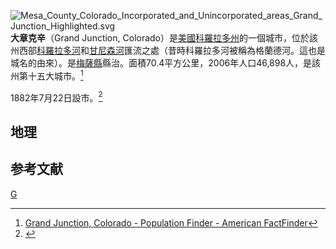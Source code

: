 [[File:Mesa_County_Colorado_Incorporated_and_Unincorporated_areas_Grand_Junction_Highlighted.svg|right]]
'''大章克辛'''（Grand Junction, Colorado）是[[美國|美國]][[科羅拉多州|科羅拉多州]]的一個城市，位於該州西部[[科羅拉多河|科羅拉多河]]和[[甘尼森河|甘尼森河]]匯流之處（昔時科羅拉多河被稱為格蘭德河。這也是城名的由來）。是[[梅薩縣_(科羅拉多州)|梅薩縣]]縣治。面積70.4平方公里，2006年人口46,898人，是該州第十五大城市。<ref>[http://factfinder.census.gov/servlet/SAFFPopulation?_event=Search&geo_id=16000US0883835&_geoContext=01000US%7C04000US08%7C16000US0883835&_street=&_county=Grand+Junction+city&_cityTown=Grand+Junction+city&_state=04000US08&_zip=&_lang=en&_sse=on&ActiveGeoDiv=geoSelect&_useEV=&pctxt=fph&pgsl=160&_submenuId=population_0&ds_name=null&_ci_nbr=null&qr_name=&reg=%3Anull&_keyword=&_industry= Grand Junction, Colorado - Population Finder - American FactFinder<!-- Bot generated title -->]{{Dead link|date=2020年4月 |bot=InternetArchiveBot |fix-attempted=yes }}</ref>

1882年7月22日設市。<ref name=MuniIncCO>{{cite web | url = http://www.colorado.gov/dpa/doit/archives/muninc.html | title = Colorado Municipal Incorporations | format = [[HTML|HTML]] | publisher = 科羅拉多州州政府，人事及行政部，州檔案室 | date = 2004年12月1日 | accessdate = 2007年9月2日 | archive-date = 2007年9月27日 | archive-url = https://web.archive.org/web/20070927200920/http://www.colorado.gov/dpa/doit/archives/muninc.html | dead-url = no }}</ref>

==地理==
{{Weather box|width=auto
|location = 科罗拉多州{{link-en|大章克申区域机场|Grand Junction Regional Airport}}（1991–2020年正常值，1893年至今极端数据），海拔{{convert|4858|ft|m|disp=flip}}
|metric first = Y
|single line = Y
|collapsed =
| Jan high F = 38.1
| Feb high F = 46.4
| Mar high F = 58.3
| Apr high F = 65.8
| May high F = 76.8
| Jun high F = 89.2
| Jul high F = 94.5
| Aug high F = 90.9
| Sep high F = 81.7
| Oct high F = 66.9
| Nov high F = 51.8
| Dec high F = 38.8
|year high F = 66.6
| Jan low F = 17.3
| Feb low F = 24.1
| Mar low F = 31.7
| Apr low F = 38.1
| May low F = 47.1
| Jun low F = 56.8
| Jul low F = 63.9
| Aug low F = 61.6
| Sep low F = 52.5
| Oct low F = 39.5
| Nov low F = 27.5
| Dec low F = 18.0
|year low F = 39.8
<!--
“1. Location »”里选本站
“2. Product »”里选“Monthly summarized data”
“3. Options »”第一选项“Year range：”里填1991-2020，再选“Max temp”或者“Min temp”的默认后，再将结果贴入表格
-->
| Jan avg record high F = 49.6
| Feb avg record high F = 60.0
| Mar avg record high F = 72.6
| Apr avg record high F = 81.3
| May avg record high F = 90.9
| Jun avg record high F = 99.4
| Jul avg record high F =102.0
| Aug avg record high F = 98.6
| Sep avg record high F = 93.2
| Oct avg record high F = 82.1
| Nov avg record high F = 65.3
| Dec avg record high F = 51.9
|year avg record high F =102.5
| Jan avg record low F = 3.4
| Feb avg record low F = 10.3
| Mar avg record low F = 19.3
| Apr avg record low F = 25.4
| May avg record low F = 33.6
| Jun avg record low F = 44.3
| Jul avg record low F = 54.3
| Aug avg record low F = 53.5
| Sep avg record low F = 39.2
| Oct avg record low F = 25.4
| Nov avg record low F = 13.8
| Dec avg record low F = 2.8
|year avg record low F = −1.3
| Jan record high F = 62
| Feb record high F = 70
| Mar record high F = 81
| Apr record high F = 89
| May record high F =101
| Jun record high F =105
| Jul record high F =107
| Aug record high F =103
| Sep record high F =100
| Oct record high F = 88
| Nov record high F = 76
| Dec record high F = 66

| Jan record low F = −23
| Feb record low F = −21
| Mar record low F = 5
| Apr record low F = 11
| May record low F = 24
| Jun record low F = 34
| Jul record low F = 44
| Aug record low F = 43
| Sep record low F = 28
| Oct record low F = 6
| Nov record low F = −4
| Dec record low F = −21
|precipitation colour = green
| Jan precipitation inch = 0.61
| Feb precipitation inch = 0.53
| Mar precipitation inch = 0.80
| Apr precipitation inch = 0.98
| May precipitation inch = 0.83
| Jun precipitation inch = 0.41
| Jul precipitation inch = 0.59
| Aug precipitation inch = 0.92
| Sep precipitation inch = 1.19
| Oct precipitation inch = 0.99
| Nov precipitation inch = 0.61
| Dec precipitation inch = 0.60
|year precipitation inch = 9.06
| Jul snow inch = 0.0
| Aug snow inch = 0.0
| Sep snow inch = 0.0
| Oct snow inch = 0.4
| Nov snow inch = 1.9
| Dec snow inch = 5.2
| Jan snow inch = 4.5
| Feb snow inch = 2.9
| Mar snow inch = 1.8
| Apr snow inch = 0.9
| May snow inch = 0.1
| Jun snow inch = 0.0
|year snow inch =17.7
|unit precipitation days = 0.01 in
|Jan precipitation days = 6.3
|Feb precipitation days = 6.2
|Mar precipitation days = 6.7
|Apr precipitation days = 7.1
|May precipitation days = 6.4
|Jun precipitation days = 3.4
|Jul precipitation days = 4.8
|Aug precipitation days = 6.5
|Sep precipitation days = 6.5
|Oct precipitation days = 6.2
|Nov precipitation days = 5.4
|Dec precipitation days = 6.1
|year precipitation days=
|unit snow days = 0.1 in
|Jan snow days = 4.6
|Feb snow days = 3.5
|Mar snow days = 1.7
|Apr snow days = 0.7
|May snow days = 0.1
|Jun snow days = 0.0
|Jul snow days = 0.0
|Aug snow days = 0.0
|Sep snow days = 0.0
|Oct snow days = 0.5
|Nov snow days = 2.0
|Dec snow days = 5.0
|Jan sun = 192.3 |Jan percentsun = 63
|Feb sun = 204.4 |Feb percentsun = 68
|Mar sun = 240.9 |Mar percentsun = 65
|Apr sun = 278.0 |Apr percentsun = 70
|May sun = 328.5 |May percentsun = 74
|Jun sun = 359.3 |Jun percentsun = 81
|Jul sun = 356.2 |Jul percentsun = 79
|Aug sun = 329.8 |Aug percentsun = 78
|Sep sun = 292.2 |Sep percentsun = 78
|Oct sun = 255.1 |Oct percentsun = 74
|Nov sun = 186.9 |Nov percentsun = 62
|Dec sun = 180.0 |Dec percentsun = 61
|year percentsun = 72
|Jan humidity = 69.7
|Feb humidity = 60.4
|Mar humidity = 50.1
|Apr humidity = 40.3
|May humidity = 36.3
|Jun humidity = 29.4
|Jul humidity = 33.5
|Aug humidity = 36.6
|Sep humidity = 38.8
|Oct humidity = 45.6
|Nov humidity = 58.5
|Dec humidity = 68.0
|year humidity= 47.3
|source 1 = NOAA（1961–1990年日照与相对湿度）<ref name="1991-2020 normals">{{cite web |format=pdf |url=https://www.ncei.noaa.gov/access/services/data/v1?dataset=normals-monthly-1991-2020&startDate=0001-01-01&endDate=9996-12-31&stations=USW00023066&format=pdf |publisher=National Oceanic and Atmospheric Administration |title=Station: GRAND JUNCTION WALKER FLD, CO US USW00023066 |access-date=2021-07-04 |archive-date=2021-07-09 |archive-url=https://web.archive.org/web/20210709182946/https://www.ncei.noaa.gov/access/services/data/v1?dataset=normals-monthly-1991-2020&startDate=0001-01-01&endDate=9996-12-31&stations=USW00023066&format=pdf |dead-url=no }}</ref><ref name = "NWS Grand Junction, CO">{{cite web |url = https://w2.weather.gov/climate/xmacis.php?wfo=gjt |title = NowData – NOAA Online Weather Data |publisher = [[National_Oceanic_and_Atmospheric_Administration|National Oceanic and Atmospheric Administration]] |accessdate = 2021-07-10 |archive-date = 2021-04-26 |archive-url = https://web.archive.org/web/20210426153309/https://w2.weather.gov/climate/xmacis.php?wfo=gjt |dead-url = no }}</ref><ref name= noaasun >{{cite web |url = ftp://ftp.atdd.noaa.gov/pub/GCOS/WMO-Normals/TABLES/REG_IV/US/GROUP3/72488.TXT |title = WMO Climate Normals for NV Reno Tahoe INTL AP 1961–1990 |accessdate = 2014-03-11 |publisher = National Oceanic and Atmospheric Administration}}</ref>
大章克申国际交换站，1946年3月16日起在大章克申区域机场。<ref>{{Cite web |url=http://threadex.rcc-acis.org/ |title=ThreadEx |access-date=2021-07-04 |archive-date=2006-05-19 |archive-url=https://web.archive.org/web/20060519074347/http://threadex.rcc-acis.org/ |dead-url=no }}</ref>
}}

==参考文献==
<div class="references-small">
<references />
</div>
{{Colorado}}
{{梅薩縣 (科羅拉多州)}}
{{Authority control}}
[[Category:科羅拉多州城市|G]]